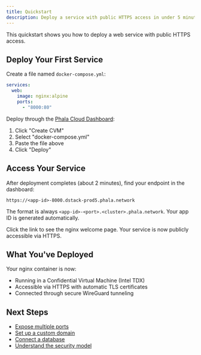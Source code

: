```yaml
---
title: Quickstart
description: Deploy a service with public HTTPS access in under 5 minutes
---
```


This quickstart shows you how to deploy a web service with public HTTPS access.

## Deploy Your First Service

Create a file named `docker-compose.yml`:

```yaml
services:
  web:
    image: nginx:alpine
    ports:
      - "8000:80"
```

Deploy through the [Phala Cloud Dashboard](https://cloud.phala.network):
1. Click "Create CVM"
2. Select "docker-compose.yml"
3. Paste the file above
4. Click "Deploy"

## Access Your Service

After deployment completes (about 2 minutes), find your endpoint in the dashboard:

```
https://<app-id>-8000.dstack-prod5.phala.network
```

The format is always `<app-id>-<port>.<cluster>.phala.network`. Your app ID is generated automatically.

Click the link to see the nginx welcome page. Your service is now publicly accessible via HTTPS.

## What You've Deployed

Your nginx container is now:
- Running in a Confidential Virtual Machine (Intel TDX)
- Accessible via HTTPS with automatic TLS certificates
- Connected through secure WireGuard tunneling

## Next Steps

- [Expose multiple ports](expose-http-service)
- [Set up a custom domain](setup-custom-domain)
- [Connect a database](expose-tcp-service)
- [Understand the security model](/phala-cloud/networking/security)